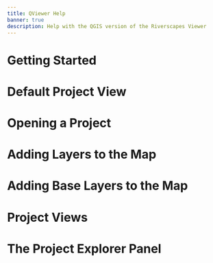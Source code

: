 ```yaml
---
title: QViewer Help
banner: true
description: Help with the QGIS version of the Riverscapes Viewer
---
```


# Getting Started

# Default Project View

# Opening a Project

# Adding Layers to the Map

# Adding Base Layers to the Map

# Project Views

# The Project Explorer Panel